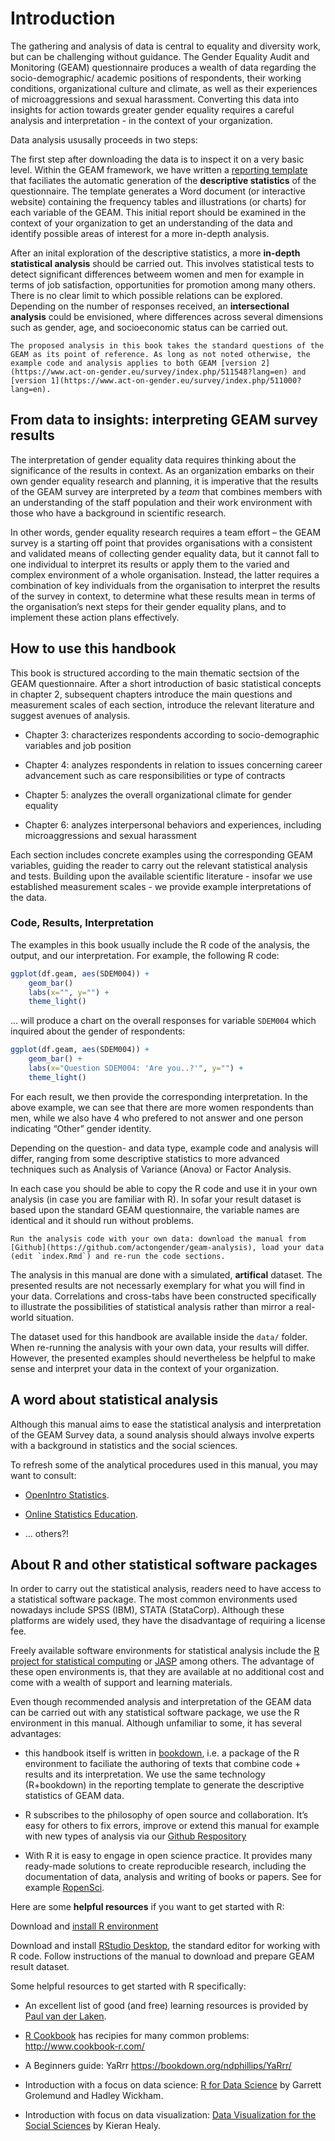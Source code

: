 # Introduction

The gathering and analysis of data is central to equality and diversity work, but can be challenging without guidance. The Gender Equality Audit and Monitoring (GEAM) questionnaire produces a wealth of data regarding the socio-demographic/ academic positions of respondents, their working conditions, organizational culture and climate, as well as their experiences of microaggressions and sexual harassment. Converting this data into insights for action towards greater gender equality requires a careful analysis and interpretation - in the context of your organization.

Data analysis ususally proceeds in two steps:

The first step after downloading the data is to inspect it on a very basic level. Within the GEAM framework, we have written a [reporting template](https://github.com/actongender/geam-report) that faciliates the automatic generation of the **descriptive statistics** of the questionnaire. The template generates a Word document (or interactive website) containing the frequency tables and illustrations (or charts) for each variable of the GEAM. This initial report should be examined in the context of your organization to get an understanding of the data and identify possible areas of interest for a more in-depth analysis.

After an inital exploration of the descriptive statistics, a more **in-depth statistical analysis** should be carried out. This involves statistical tests to detect significant differences betweem women and men for example in terms of job satisfaction, opportunities for promotion among many others. There is no clear limit to which possible relations can be explored. Depending on the number of responses received, an **intersectional analysis** could be envisioned, where differences across several dimensions such as gender, age, and socioeconomic status can be carried out.

```block
The proposed analysis in this book takes the standard questions of the GEAM as its point of reference. As long as not noted otherwise, the example code and analysis applies to both GEAM [version 2](https://www.act-on-gender.eu/survey/index.php/511548?lang=en) and [version 1](https://www.act-on-gender.eu/survey/index.php/511000?lang=en). 

```


## From data to insights: interpreting GEAM survey results

The interpretation of gender equality data requires thinking about the significance of the results in context. As an organization embarks on their own gender equality research and planning, it is imperative that the results of the GEAM survey are interpreted by a *team* that combines members with an understanding of the staff population and their work environment with those who have a background in scientific research. 

In other words, gender equality research requires a team effort – the GEAM survey is a starting off point that provides organisations with a consistent and validated means of collecting gender equality data, but it cannot fall to one individual to interpret its results or apply them to the varied and complex environment of a whole organisation. Instead, the latter requires a combination of key individuals from the organisation to interpret the results of the survey in context, to determine what these results mean in terms of the organisation’s next steps for their gender equality plans, and to implement these action plans effectively. 


## How to use this handbook

This book is structured according to the main thematic sectsion of the GEAM questionnaire. After a short introduction of basic statistical concepts in chapter 2, subsequent chapters introduce the main questions and measurement scales of each section, introduce the relevant literature and suggest avenues of analysis.

-   Chapter 3: characterizes respondents according to socio-demographic variables and job position

-   Chapter 4: analyzes respondents in relation to issues concerning career advancement such as care responsibilities or type of contracts

-   Chapter 5: analyzes the overall organizational climate for gender equality

-   Chapter 6: analyzes interpersonal behaviors and experiences, including microaggressions and sexual harassment

Each section includes concrete examples using the corresponding GEAM variables, guiding the reader to carry out the relevant statistical analysis and tests. Building upon the available scientific literature - insofar we use established measurement scales - we provide example interpretations of the data.

### Code, Results, Interpretation

The examples in this book usually include the R code of the analysis, the output, and our interpretation. For example, the following R code:

```r
ggplot(df.geam, aes(SDEM004)) + 
    geom_bar() 
    labs(x="", y="") +
    theme_light()
```

... will produce a chart on the overall responses for variable `SDEM004` which inquired about the gender of respondents:

```r
ggplot(df.geam, aes(SDEM004)) + 
    geom_bar() + 
    labs(x="Question SDEM004: 'Are you..?'", y="") +
    theme_light()
```

For each result, we then provide the corresponding interpretation. In the above example, we can see that there are more women respondents than men, while we also have 4 who prefered to not answer and one person indicating "Other" gender identity. 

Depending on the question- and data type, example code and analysis will differ, ranging from some descriptive statistics to more advanced techniques such as Analysis of Variance (Anova) or Factor Analysis.

In each case you should be able to copy the R code and use it in your own analysis (in case you are familiar with R). In sofar your result dataset is based upon the standard GEAM questionnaire, the variable names are identical and it should run without problems. 


```block
Run the analysis code with your own data: download the manual from [Github](https://github.com/actongender/geam-analysis), load your data (edit `index.Rmd`) and re-run the code sections. 
```

The analysis in this manual are done with a simulated, **artifical** dataset. The presented results are not necessarly exemplary for what you will find in your data. Correlations and cross-tabs have been constructed specifically to illustrate the possibilities of statistical analysis rather than mirror a real-world situation. 

The dataset used for this handbook are available inside the `data/` folder. When re-running the analysis with your own data, your results will differ. However, the presented examples should nevertheless be helpful to make sense and interpret your data in the context of your organization. 


## A word about statistical analysis

Although this manual aims to ease the statistical analysis and interpretation of the GEAM Survey data, a sound analysis should always involve experts with a background in statistics and the social sciences.

To refresh some of the analytical procedures used in this manual, you may want to consult:

-   [OpenIntro Statistics](https://leanpub.com/openintro-statistics).

-   [Online Statistics Education](https://onlinestatbook.com/2/index.html).

-   ... others?!

## About R and other statistical software packages

In order to carry out the statistical analysis, readers need to have access to a statistical software package. The most common environments used nowadays include SPSS (IBM), STATA (StataCorp). Although these platforms are widely used, they have the disadvantage of requiring a license fee.

Freely available software environments for statistical analysis include the [R project for statistical computing](https://www.r-project.org/) or [JASP](https://jasp-stats.org/) among others. The advantage of these open environments is, that they are available at no additional cost and come with a wealth of support and learning materials.

Even though recommended analysis and interpretation of the GEAM data can be carried out with any statistical software package, we use the R environment in this manual. Although unfamiliar to some, it has several advantages:

-   this handbook itself is written in [bookdown](https://bookdown.org/), i.e. a package of the R environment to faciliate the authoring of texts that combine code + results and its interpretation. We use the same technology (R+bookdown) in the reporting template to generate the descriptive statistics of GEAM data.

-   R subscribes to the philosophy of open source and collaboration. It's easy for others to fix errors, improve or extend this manual for example with new types of analysis via our [Github Respository](https://github.com/actongender/geam-analysis)

-   With R it is easy to engage in open science practice. It provides many ready-made solutions to create reproducible research, including the documentation of data, analysis and writing of books or papers. See for example [RopenSci](https://ropensci.org/about/).


Here are some **helpful resources** if you want to get started with R: 

Download and [install R environment](https://www.r-project.org/)

Download and install [RStudio Desktop](https://rstudio.com/products/rstudio/), the standard editor for working with R code. Follow instructions of the manual to download and prepare GEAM result dataset.

Some helpful resources to get started with R specifically:

-   An excellent list of good (and free) learning resources is provided by [Paul van der Laken](https://paulvanderlaken.com/2017/08/10/r-resources-cheatsheets-tutorials-books/#introductory).

-   [R Cookbook](http://www.cookbook-r.com/) has recipies for many common problems: <http://www.cookbook-r.com/>

-   A Beginners guide: YaRrr <https://bookdown.org/ndphillips/YaRrr/>

-   Introduction with a focus on data science: [R for Data Science](https://r4ds.had.co.nz/index.html) by Garrett Grolemund and Hadley Wickham.

-   Introduction with focus on data visualization: [Data Visualization for the Social Sciences](https://socviz.co/index.html) by Kieran Healy.
